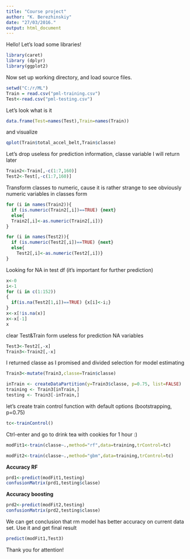 ---
title: "Course project"
author: "K. Berezhinskiy"
date: "27/03/2016."
output: html_document
---

Hello! Let's load some libraries!

```{r results='hide',warning=FALSE, message=FALSE}
library(caret)
library (dplyr)
library(ggplot2)
```

Now set up working directory, and load source files.

```{r}
setwd("C:/r/ML")
Train = read.csv("pml-training.csv")
Test<-read.csv("pml-testing.csv")
```

Let's look what is it

```{r}
data.frame(Test=names(Test),Train=names(Train))
```

and visualize

```{r}
qplot(Train$total_accel_belt,Train$classe)
```

Let's drop useless for prediction information, classe variable I will return later

```{r}
Train2<-Train[,-c(1:7,160)]
Test2<-Test[,-c(1:7,160)]
```

Transform classes to numeric, cause it is rather strange to see obviously numeric variables in classes form

```{r, echo=FALSE}
for (i in names(Train2)){
  if (is.numeric(Train2[,i])==TRUE) {next}
  else{
  Train2[,i]<-as.numeric(Train2[,i])}
}

for (i in names(Test2)){
  if (is.numeric(Test2[,i])==TRUE) {next}
  else{
    Test2[,i]<-as.numeric(Test2[,i])}
}
```

Looking for NA in test df (it's important for further prediction)

```{r}
x<-0
i<-1
for (i in c(1:152))
{
  if(is.na(Test2[1,i])==TRUE) {x[i]<-i;}
}
x<-x[!is.na(x)]
x<-x[-1]
x
```

clear Test&Train form useless for prediction NA variables

```{r}
Test3<-Test2[,-x]
Train3<-Train2[,-x]
```
I returned classe as I promised and divided selection for model estimating

```{r}
Train3<-mutate(Train3,classe=Train$classe)
```
```{r}
inTrain <- createDataPartition(y=Train3$classe, p=0.75, list=FALSE)
training <- Train3[inTrain,]
testing <- Train3[-inTrain,]
```


let's create train control function with default options (bootstrapping, p=0.75)

```{r}
tc<-trainControl()
```

Ctrl-enter and go to drink tea with cookies for 1 hour :)

```{r}
modFit1<-train(classe~.,method="rf",data=training,trControl=tc)

```
```{r}
modFit2<-train(classe~.,method="gbm",data=training,trControl=tc)
```


**Accuracy RF**
```{r}
prd1<-predict(modFit1,testing)
confusionMatrix(prd1,testing$classe)
```
**Accuracy boosting**
```{r}
prd2<-predict(modFit2,testing)
confusionMatrix(prd2,testing$classe)

```

We can get conclusion that rm model has better accuracy on current data set. Use it and get final result

```{r}
predict(modFit1,Test3)

```


Thank you for attention!

